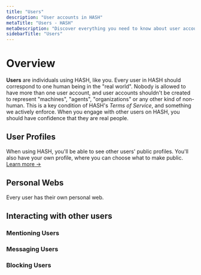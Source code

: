 ```yaml
---
title: "Users"
description: "User accounts in HASH"
metaTitle: "Users - HASH"
metaDescription: "Discover everything you need to know about user accounts in HASH"
sidebarTitle: "Users"
---
```


# Overview

**Users** are individuals using HASH, like you. Every user in HASH should correspond to one human being in the "real world". Nobody is allowed to have more than one user account, and user accounts shouldn't be created to represent "machines", "agents", "organizations" or any other kind of non-human. This is a key condition of HASH's _Terms of Service_, and something we actively enforce. When you engage with other users on HASH, you should have confidence that they are real people.

## User Profiles<a id="#profile" />

When using HASH, you'll be able to see other users' public profiles. You'll also have your own profile, where you can choose what to make public. [Learn more ->](/guide/account/profile)

## Personal Webs<a id="#web" />

Every user has their own personal web.

## Interacting with other users<a id="#interact" />

### Mentioning Users<a id="#mention" />

### Messaging Users<a id="#message" />

### Blocking Users<a id="#block" />